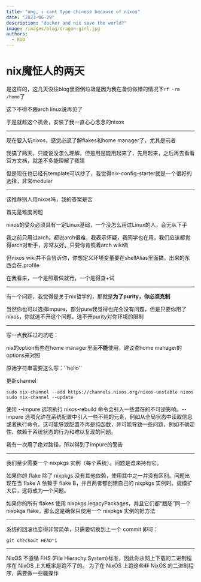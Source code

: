 ```yaml
---
title: "omg, i cant type chinese because of nixos"
date: "2023-06-29"
description: "docker and nix save the world?"
image: /images/blog/dragon-girl.jpg
authors:
  - KUD
---
```


# nix魔怔人的两天

是这样的，这几天没往blog里面倒垃圾是因为我在备份做错的情况下`rf -rm /home`了

这下不得不跟arch linux说再见了

于是就趁这个机会，安装了我一直心心念念的nixos

---

现在要入坑nixos，感觉必须了解flakes和home manager了，尤其是前者

我搞了两天，只能说没怎么理解，但是用是能用起来了，先用起来，之后再去看看官方文档，就差不多能理解了我猜

但是现在也已经有template可以抄了，我觉得nix-config-starter就是一个很好的选择，非常modular

---

该推荐别人用nixos吗，我的答案是否

首先是难度问题

nixos的受众必须具有一定Linux基础，一个没怎么用过Linux的人，会无从下手

我之前只用过arch。都说arch很难，我表示怀疑，我同学也在用，我们应该都觉得arch对新手，非常友好。只要你肯照着arch wiki做

但nixos wiki并不会告诉你，你想定义环境变量要在shellAlias里面搞，出来的东西会在.profile

在我看来，一个是照着做就行，一个是得查+试

---

有一个问题，我觉得是关于nix哲学的，那就是**为了purity，你必须克制**

当然你也可以选择impure，部分pure我觉得也完全没有问题，但是只要你用了nixos，你就逃不开这个问题，逃不开purity对你环境的限制

---

写一点我踩过的坑吧：

nix的option有些在home manager里面**不能**使用，建议查home manager的options来对照

原始字符串需要这么写：''hello''

更新channel

```shellscript
sudo nix-channel --add https://channels.nixos.org/nixos-unstable nixos
sudo nix-channel --update
```

使用 --impure 选项执行 nixos-rebuild 命令会引入一些潜在的不可逆影响。--impure 选项允许在系统配置中引入一些不纯的元素，例如从全局状态中读取信息或者执行命令。这可能导致配置不再是纯函数，并可能导致一些问题，例如不确定性、依赖于系统状态的行为和难以复现的问题。

我有一次用了绝对路径，所以得到了impure的警告

---

我们至少需要一个 nixpkgs 实例（每个系统）。问题是谁来持有它。

如果你的 flake 除了 nixpkgs 没有其他依赖，使用其中之一并没有区别。问题出现在当 flake A 依赖于 flake B，并且两者都创建自己的 nixpkgs 实例时。规模扩大后，这将成为一个问题。

如果你的所有 flakes 使用 nixpkgs.legacyPackages，并且它们都“跟随”同一个 nixpkgs flake，那么这是确保只使用一个 nixpkgs 实例的好方法

---

系统的回滚也变得非常简单，只需要切换到上一个 commit 即可：

```shell
git checkout HEAD^1
```

---

NixOS 不遵循 FHS (File Hierachy System)标准，因此你从网上下载的二进制程序在 NixOS 上大概率是跑不了的。 为了在 NixOS 上跑这些非 NixOS 的二进制程序，需要做一些骚操作
